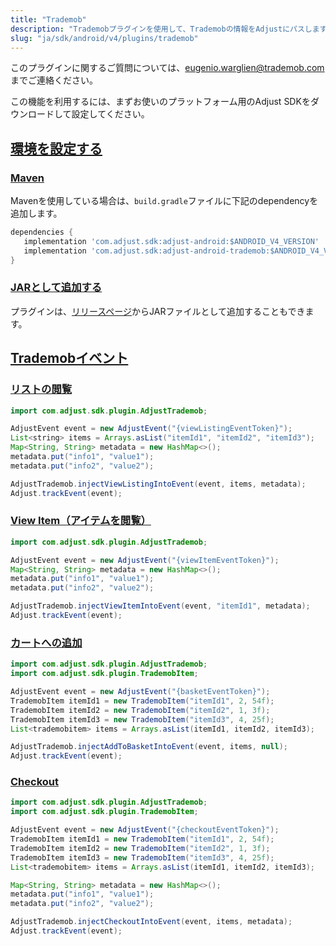 ```yaml
---
title: "Trademob"
description: "Trademobプラグインを使用して、Trademobの情報をAdjustにパスします。"
slug: "ja/sdk/android/v4/plugins/trademob"
---
```


<Callout type="note">

このプラグインに関するご質問については、[eugenio.warglien@trademob.com](mailto:eugenio.warglien@trademob.com)までご連絡ください。

</Callout>

この機能を利用するには、まずお使いのプラットフォーム用のAdjust SDKをダウンロードして設定してください。

## [環境を設定する](set-up-your-environment)

### [Maven](maven)

Mavenを使用している場合は、`build.gradle`ファイルに下記のdependencyを追加します。

<CodeBlock title="build.gradle">

```groovy
dependencies {
   implementation 'com.adjust.sdk:adjust-android:$ANDROID_V4_VERSION'
   implementation 'com.adjust.sdk:adjust-android-trademob:$ANDROID_V4_VERSION'
}

```

</CodeBlock>

### [JARとして追加する](add-as-jar)

プラグインは、[リリースページ](https://github.com/adjust/android_sdk/releases)からJARファイルとして追加することもできます。

## [Trademobイベント](trademob-events)

### [リストの閲覧](view-listing)

<Tabs>
<Tab title="Java">

```java
import com.adjust.sdk.plugin.AdjustTrademob;

AdjustEvent event = new AdjustEvent("{viewListingEventToken}");
List<string> items = Arrays.asList("itemId1", "itemId2", "itemId3");
Map<String, String> metadata = new HashMap<>();
metadata.put("info1", "value1");
metadata.put("info2", "value2");

AdjustTrademob.injectViewListingIntoEvent(event, items, metadata);
Adjust.trackEvent(event);
```

</Tab>
</Tabs>

### [View Item（アイテムを閲覧）](view-item)

<Tabs>
<Tab title="Java">

```java
import com.adjust.sdk.plugin.AdjustTrademob;

AdjustEvent event = new AdjustEvent("{viewItemEventToken}");
Map<String, String> metadata = new HashMap<>();
metadata.put("info1", "value1");
metadata.put("info2", "value2");

AdjustTrademob.injectViewItemIntoEvent(event, "itemId1", metadata);
Adjust.trackEvent(event);
```

</Tab>
</Tabs>

### [カートへの追加](add-to-basket)

<Tabs>
<Tab title="Java">

```java
import com.adjust.sdk.plugin.AdjustTrademob;
import com.adjust.sdk.plugin.TrademobItem;

AdjustEvent event = new AdjustEvent("{basketEventToken}");
TrademobItem itemId1 = new TrademobItem("itemId1", 2, 54f);
TrademobItem itemId2 = new TrademobItem("itemId2", 1, 3f);
TrademobItem itemId3 = new TrademobItem("itemId3", 4, 25f);
List<trademobitem> items = Arrays.asList(itemId1, itemId2, itemId3);

AdjustTrademob.injectAddToBasketIntoEvent(event, items, null);
Adjust.trackEvent(event);
```

</Tab>
</Tabs>

### [Checkout](checkout)

<Tabs>
<Tab title="Java">

```java
import com.adjust.sdk.plugin.AdjustTrademob;
import com.adjust.sdk.plugin.TrademobItem;

AdjustEvent event = new AdjustEvent("{checkoutEventToken}");
TrademobItem itemId1 = new TrademobItem("itemId1", 2, 54f);
TrademobItem itemId2 = new TrademobItem("itemId2", 1, 3f);
TrademobItem itemId3 = new TrademobItem("itemId3", 4, 25f);
List<trademobitem> items = Arrays.asList(itemId1, itemId2, itemId3);

Map<String, String> metadata = new HashMap<>();
metadata.put("info1", "value1");
metadata.put("info2", "value2");

AdjustTrademob.injectCheckoutIntoEvent(event, items, metadata);
Adjust.trackEvent(event);
```

</Tab>
</Tabs>
